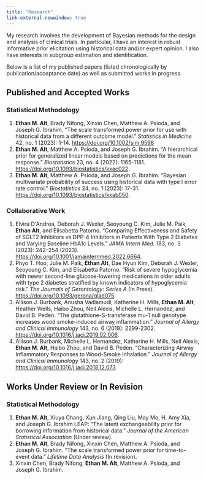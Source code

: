 ```yaml
---
title: "Research"
link-external-newwindow: true
---
```


My research involves the development of Bayesian methods for the design and analysis of clinical trials. In particular, I have an interest in robust informative prior elicitation using historical data and/or expert opinion. I also have interests in subgroup estimation and identification.

Below is a list of my published papers (listed chronologically by publication/acceptance date) as well as submitted works in progress.

## Published and Accepted Works

### Statistical Methodology

1.  **Ethan M. Alt**, Brady Nifong, Xinxin Chen, Matthew A. Psioda, and Joseph G. Ibrahim. "The scale transformed power prior for use with historical data from a different outcome model." *Statistics in Medicine* 42, no. 1 (2023): 1-14. <https://doi.org/10.1002/sim.9598>\
2.  **Ethan M. Alt**, Matthew A. Psioda, and Joseph G. Ibrahim. "A hierarchical prior for generalized linear models based on predictions for the mean response." *Biostatistics* 23, no. 4 (2022): 1165-1181. <https://doi.org/10.1093/biostatistics/kxac022>.\
3.  **Ethan M. Alt**, Matthew A. Psioda, and Joseph G. Ibrahim. "Bayesian multivariate probability of success using historical data with type I error rate control." *Biostatistics* 24, no. 1 (2023): 17-31. <https://doi.org/10.1093/biostatistics/kxab050>.

### Collaborative Work

1.  Elvira D\'Andrea, Deborah J. Wexler, Seoyoung C. Kim, Julie M. Paik, **Ethan Alt**, and Elisabetta Patorno. "Comparing Effectiveness and Safety of SGLT2 Inhibitors vs DPP-4 Inhibitors in Patients With Type 2 Diabetes and Varying Baseline HbA1c Levels." *JAMA Intern Med.* 183, no. 3 (2023): 242--254 (2023). <https://doi.org/10.1001/jamainternmed.2022.6664>.\
2.  Phyo T. Hoo, Julie M. Paik, **Ethan Alt**, Dae Hyun Kim, Deborah J. Wexler, Seoyoung C. Kim, and Elisabetta Patorno. "Risk of severe hypoglycemia with newer second-line glucose-lowering medications in older adults with type 2 diabetes stratified by known indicators of hypoglycemia risk." *The Journals of Gerontology: Series A* (In Press). <https://doi.org/10.1093/gerona/glad075>.\
3.  Allison J. Burbank, Anusha Vadlamudi, Katherine H. Mills, **Ethan M. Alt**, Heather Wells, Haibo Zhou, Neil Alexis, Michelle L. Hernandez, and David B. Peden. "The glutathione-S-transferase mu-1 null genotype increases wood smoke-induced airway inflammation." *Journal of Allergy and Clinical Immunology* 143, no. 6 (2019): 2299-2302. <https://doi.org/10.1016/j.jaci.2019.02.006>.\
4.  Allison J. Burbank, Michelle L. Hernandez, Katherine H. Mills, Neil Alexis, **Ethan M. Alt**, Haibo Zhou, and David B. Peden. "Characterizing Airway Inflammatory Responses to Wood-Smoke Inhalation." *Journal of Allergy and Clinical Immunology* 143, no. 2 (2019): <https://doi.org/10.1016/j.jaci.2018.12.073>.

## Works Under Review or In Revision

### Statistical Methodology

1.  **Ethan M. Alt**, Xiuya Chang, Xun Jiang, Qing Liu, May Mo, H. Amy Xia, and Joseph G. Ibrahim LEAP: "The latent exchangeability prior for borrowing information from historical data." *Journal of the American Statistical Association* (Under review).
2.  **Ethan M. Alt**, Brady Nifong, Xinxin Chen, Matthew A. Psioda, and Joseph G. Ibrahim. "The scale transformed power prior for time-to-event data." *Lifetime Data Analysis* (In revision).
3.  Xinxin Chen, Brady Nifong, **Ethan M. Alt**, Matthew A. Psioda, and Joseph G. Ibrahim.
